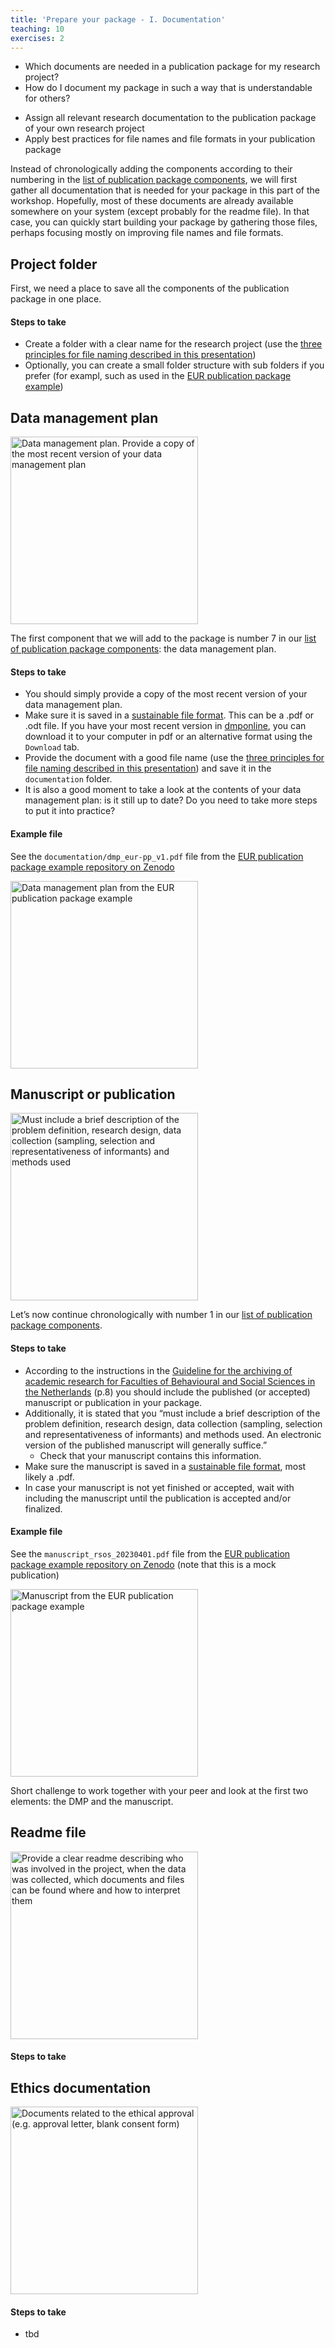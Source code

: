 ```yaml
---
title: 'Prepare your package - I. Documentation'
teaching: 10
exercises: 2
---
```


::: questions
-   Which documents are needed in a publication package for my research project?
-   How do I document my package in such a way that is understandable for others?
:::

::: objectives
-   Assign all relevant research documentation to the publication package of your own research project
-   Apply best practices for file names and file formats in your publication package
:::

Instead of chronologically adding the components according to their numbering in the [list of publication package components](introduction.Rmd##the-contents-of-a-publication-package), we will first gather all documentation that is needed for your package in this part of the workshop. Hopefully, most of these documents are already available somewhere on your system (except probably for the readme file). In that case, you can quickly start building your package by gathering those files, perhaps focusing mostly on improving file names and file formats.

## Project folder

First, we need a place to save all the components of the publication package in one place.

::: callout
#### Steps to take

-   Create a folder with a clear name for the research project (use the [three principles for file naming described in this presentation](https://doi.org/10.5281/zenodo.7551576){target="_blank"})
-   Optionally, you can create a small folder structure with sub folders if you prefer (for exampl, such as used in the [EUR publication package example](https://doi.org/10.5281/zenodo.7956600){target="_blank"})
:::

## Data management plan

![](fig/07_data-mgmt-plan.png){width="300" alt="Data management plan. Provide a copy of the most recent version of your data management plan"}

The first component that we will add to the package is number 7 in our [list of publication package components](introduction.Rmd##the-contents-of-a-publication-package): the data management plan.

::: callout
#### Steps to take

-   You should simply provide a copy of the most recent version of your data management plan.
-   Make sure it is saved in a [sustainable file format](https://dans.knaw.nl/en/file-formats/){target="_blank"}. This can be a .pdf or .odt file. If you have your most recent version in [dmponline](https://dmponline.eur.nl/){target="_blank"}, you can download it to your computer in pdf or an alternative format using the `Download` tab.
-   Provide the document with a good file name (use the [three principles for file naming described in this presentation](https://doi.org/10.5281/zenodo.7551576){target="_blank"}) and save it in the `documentation` folder.
-   It is also a good moment to take a look at the contents of your data management plan: is it still up to date? Do you need to take more steps to put it into practice?

#### Example file

See the `documentation/dmp_eur-pp_v1.pdf` file from the [EUR publication package example repository on Zenodo](https://doi.org/10.5281/zenodo.7956600){target="_blank"}

![](fig/07_data-mgmt-plan-example.png){width="300" alt="Data management plan from the EUR publication package example"}
:::

## Manuscript or publication

![](fig/01_manuscript.png){width="300" alt="Must include a brief description of the problem definition, research design, data collection (sampling, selection and representativeness of informants) and methods used"}

Let's now continue chronologically with number 1 in our [list of publication package components](introduction.Rmd##the-contents-of-a-publication-package).

::: callout
#### Steps to take

-   According to the instructions in the [Guideline for the archiving of academic research for Faculties of Behavioural and Social Sciences in the Netherlands](https://doi.org/10.5281/zenodo.7583831){target="_blank"} (p.8) you should include the published (or accepted) manuscript or publication in your package.
-   Additionally, it is stated that you "must include a brief description of the problem definition, research design, data collection (sampling, selection and representativeness of informants) and methods used. An electronic version of the published manuscript will generally suffice."
    -   Check that your manuscript contains this information.
-   Make sure the manuscript is saved in a [sustainable file format](https://dans.knaw.nl/en/file-formats/){target="_blank"}, most likely a .pdf.
-   In case your manuscript is not yet finished or accepted, wait with including the manuscript until the publication is accepted and/or finalized.

#### Example file

See the `manuscript_rsos_20230401.pdf` file from the [EUR publication package example repository on Zenodo](https://doi.org/10.5281/zenodo.7956600){target="_blank"} (note that this is a mock publication)

![](fig/01_manuscript-example.png){width="300" alt="Manuscript from the EUR publication package example"}
:::

::: challenge
Short challenge to work together with your peer and look at the first two elements: the DMP and the manuscript.
:::

## Readme file

![](fig/08_readme.png){width="300" alt="Provide a clear readme describing who was involved in the project, when the data was collected, which documents and files can be found where and how to interpret them"}

::: callout
#### Steps to take
:::

## Ethics documentation

![](fig/09_ethics-docs.png){width="300" alt="Documents related to the ethical approval (e.g. approval letter, blank consent form)"}

::: callout
#### Steps to take
:::

::: keypoints
-   tbd
:::
